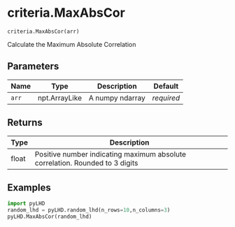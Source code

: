 # criteria.MaxAbsCor { #pyLHD.criteria.MaxAbsCor }

`criteria.MaxAbsCor(arr)`

Calculate the Maximum Absolute Correlation

## Parameters

| Name   | Type          | Description     | Default    |
|--------|---------------|-----------------|------------|
| `arr`  | npt.ArrayLike | A numpy ndarray | _required_ |

## Returns

| Type   | Description                                                                  |
|--------|------------------------------------------------------------------------------|
| float  | Positive number indicating maximum absolute correlation. Rounded to 3 digits |

## Examples

```python
import pyLHD
random_lhd = pyLHD.random_lhd(n_rows=10,n_columns=3)
pyLHD.MaxAbsCor(random_lhd)
```